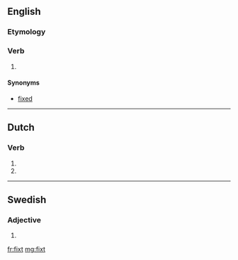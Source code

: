 ==English==

===Etymology===
{{suffix|fix|t}}

===Verb===
{{en-verb form}}

# {{obsolete}} {{past of|fix}}

====Synonyms====
* [[fixed]]

----

==Dutch==

===Verb===
{{head|nl|verb form}}

# {{nl-verb-form|p=23|n=sg|t=pres|m=ind|fixen}}
# {{nl-verb-form|n=pl|m=imp|fixen}}

----

==Swedish==

===Adjective===
{{head|sv|adjective form}}

# {{sv-adj-form-abs-indef-n|fix}}

[[fr:fixt]]
[[mg:fixt]]
